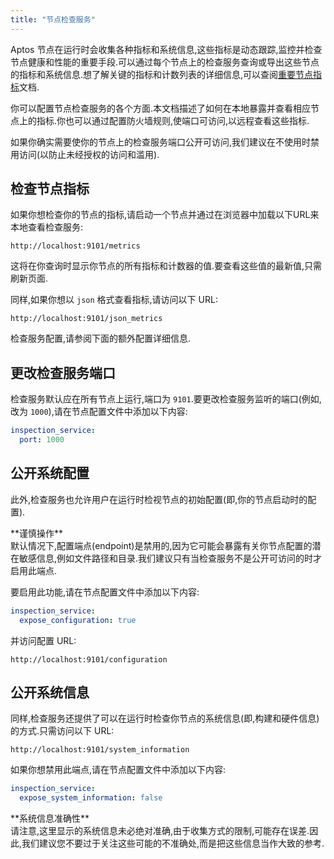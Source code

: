 ```yaml
---
title: "节点检查服务"
---
```







Aptos 节点在运行时会收集各种指标和系统信息,这些指标是动态跟踪,监控并检查节点健康和性能的重要手段.可以通过每个节点上的检查服务查询或导出这些节点的指标和系统信息.想了解关键的指标和计数列表的详细信息,可以查阅[重要节点指标](/zh/network/nodes/measure/important-metrics)文档.

你可以配置节点检查服务的各个方面.本文档描述了如何在本地暴露并查看相应节点上的指标.你也可以通过配置防火墙规则,使端口可访问,以远程查看这些指标.

<Aside type="caution">
  如果你确实需要使你的节点上的检查服务端口公开可访问,我们建议在不使用时禁用访问(以防止未经授权的访问和滥用).
</Aside>

## 检查节点指标

如果你想检查你的节点的指标,请启动一个节点并通过在浏览器中加载以下URL来本地查看检查服务:

```shellscript
http://localhost:9101/metrics
```

这将在你查询时显示你节点的所有指标和计数器的值.要查看这些值的最新值,只需刷新页面.

同样,如果你想以 `json` 格式查看指标,请访问以下 URL:

```shellscript
http://localhost:9101/json_metrics
```

<Aside type="note">
  检查服务配置,请参阅下面的额外配置详细信息.
</Aside>

## 更改检查服务端口

检查服务默认应在所有节点上运行,端口为 `9101`.要更改检查服务监听的端口(例如,改为 `1000`),请在节点配置文件中添加以下内容:

```yaml filename="fullnode.yaml"
inspection_service:
  port: 1000
```

## 公开系统配置

此外,检查服务也允许用户在运行时检视节点的初始配置(即,你的节点启动时的配置).

<Aside type="caution">
  **谨慎操作**<br />
  默认情况下,配置端点(endpoint)是禁用的,因为它可能会暴露有关你节点配置的潜在敏感信息,例如文件路径和目录.我们建议只有当检查服务不是公开可访问的时才启用此端点.
</Aside>

要启用此功能,请在节点配置文件中添加以下内容:

```yaml filename="fullnode.yaml"
inspection_service:
  expose_configuration: true
```

并访问配置 URL:

```shellscript
http://localhost:9101/configuration
```

## 公开系统信息

同样,检查服务还提供了可以在运行时检查你节点的系统信息(即,构建和硬件信息)的方式.只需访问以下 URL:

```shellscript
http://localhost:9101/system_information
```

如果你想禁用此端点,请在节点配置文件中添加以下内容:

```yaml filename="fullnode.yaml"
inspection_service:
  expose_system_information: false
```

<Aside type="note">
  **系统信息准确性**<br />
  请注意,这里显示的系统信息未必绝对准确,由于收集方式的限制,可能存在误差.因此,我们建议您不要过于关注这些可能的不准确处,而是把这些信息当作大致的参考.
</Aside>
